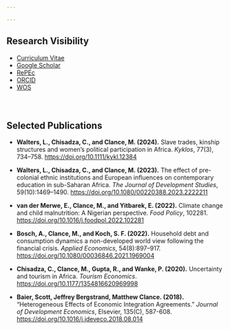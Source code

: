 ---

---
    
<!-- Google tag (gtag.js) -->
<script async src="https://www.googletagmanager.com/gtag/js?id=G-FEVK27LWND"></script>
<script>
  window.dataLayer = window.dataLayer || [];
  function gtag(){dataLayer.push(arguments);}
  gtag('js', new Date());

  gtag('config', 'G-FEVK27LWND');
</script>
    
## Research Visibility

- [Curriculum Vitae](https://drive.google.com/file/d/11zVCUOp8JxrrUv3IuqplpoB8yVj098Wd/view?usp=sharing)
- [Google Scholar](https://bit.ly/3hm23Oq)
- [RePEc](https://ideas.repec.org/e/pcl147.html)
- [ORCID](https://orcid.org/0000-0002-9280-7324)
- [WOS](https://www.webofscience.com/wos/author/record/1802162)

<div style="height: 25px;"></div>

## Selected Publications {.sp-section}

- **Walters, L., Chisadza, C., and Clance, M. (2024).** Slave trades, kinship structures and women's political participation in Africa. *Kyklos*, 77(3), 734–758. [https://doi.org/10.1111/kykl.12384](https://doi.org/10.1111/kykl.12384)

- **Walters, L., Chisadza, C., and Clance, M. (2023).** The effect of pre-colonial ethnic institutions and European influences on contemporary education in sub-Saharan Africa. *The Journal of Development Studies*, 59(10):1469–1490. [https://doi.org/10.1080/00220388.2023.2222211](https://doi.org/10.1080/00220388.2023.2222211)

- **van der Merwe, E., Clance, M., and Yitbarek, E. (2022).** Climate change and child malnutrition: A Nigerian perspective. *Food Policy*, 102281. [https://doi.org/10.1016/j.foodpol.2022.102281](https://doi.org/10.1016/j.foodpol.2022.102281)

- **Bosch, A., Clance, M., and Koch, S. F. (2022).** Household debt and consumption dynamics a non-developed world view following the financial crisis. *Applied Economics*, 54(8):897–917. [https://doi.org/10.1080/00036846.2021.1969004](https://doi.org/10.1080/00036846.2021.1969004)

- **Chisadza, C., Clance, M., Gupta, R., and Wanke, P. (2020).** Uncertainty and tourism in Africa. *Tourism Economics*. [https://doi.org/10.1177/1354816620969998](https://doi.org/10.1177/1354816620969998)

- **Baier, Scott, Jeffrey Bergstrand, Matthew Clance. (2018).** “Heterogeneous Effects of Economic Integration Agreements.” *Journal of Development Economics*, Elsevier, 135(C), 587-608. [https://doi.org/10.1016/j.jdeveco.2018.08.014](https://doi.org/10.1016/j.jdeveco.2018.08.014)
